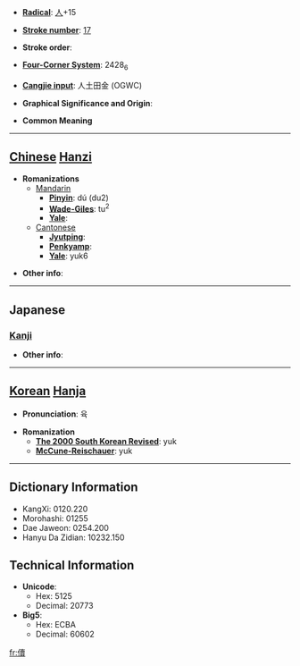 * '''[[Wiktionary:Chinese radical index| Radical]]''': [[Wiktionary:Chinese radical index 人|人]]+15

* '''[[Wiktionary:Chinese total strokes index|Stroke number]]''': [[Wiktionary:Chinese total strokes index 17|17]]

* '''Stroke order''': 

* '''[[Wiktionary:Chinese four corner index|Four-Corner System]]''': 2428<sub>6</sub>

* '''[[Wiktionary:Chinese Cangjie index|Cangjie input]]''': 人土田金 (OGWC)

* '''Graphical Significance and Origin''': 

* '''Common Meaning'''

----

== [[Chinese]] [[Hanzi]] ==

* '''Romanizations'''
** [[Mandarin]]
*** '''[[Pinyin]]''': dú (du2)
*** '''[[Wade-Giles]]''': tu<sup>2</sup>
*** '''[[Yale]]''': 
**[[Cantonese]]
***'''[[Jyutping]]''':
***'''[[Penkyamp]]''': 
***'''[[Yale]]''': yuk6

* '''Other info''': 

----

==Japanese==
===[[Kanji]]===
{{kanji|on readings=[[いく]] (iku), [[てき]] (teki), [[ちゃく]] (chaku), [[とく]] (toku), [[どく]] (doku)
|kun readings=[[いる]] (iru), [[かむ]] (kamu), [[みる]] (miru)
}}

* '''Other info''':  

----

== [[Korean]] [[Hanja]] ==

* '''Pronunciation''': 육

* '''Romanization'''
** '''[[The 2000 South Korean Revised Romanization|The 2000 South Korean Revised]]''': yuk
** '''[[McCune-Reischauer]]''': yuk

----

== Dictionary Information ==

* KangXi: 0120.220
* Morohashi: 01255
* Dae Jaweon: 0254.200
* Hanyu Da Zidian: 10232.150

== Technical Information ==

* '''Unicode''':
** Hex: 5125
** Decimal: 20773
* '''Big5''':
** Hex: ECBA
** Decimal: 60602

[[fr:儥]]